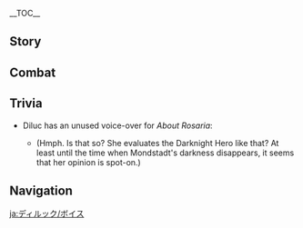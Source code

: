 {{CharacterTabs}}
{{LanguageTabs}}
__TOC__
==Story==
{{VO/Story
|character           = Diluc
|language            = ja
|name                = ディルック

<!-- Hello -->
|vo_01_01_title      = 初めまして…
|vo_01_01_subtitle   = Hello
|vo_01_01_file       = VO_{language}{character} Hello.ogg
|vo_01_01_tx         = モンドのディルック、約束通り参上。無駄話ならご遠慮願いたい。何か大事をなそうとしているなら興味はある。
|vo_01_01_rm         = Mondo no Dirukku, yakusoku toori sanjou. Mudabanashi nara go-enryo negaitai. Nani ka daiji wo nasou to shite iru nara kyoumi wa aru.

<!-- Chats -->
|vo_02_01_title      = 世間話・リラックス
|vo_02_01_subtitle   = Chat: Relax
|vo_02_01_file       = VO_{language}{character} Chat - Relax.ogg
|vo_02_01_tx         = たまにはノンビリするのも悪くないな。
|vo_02_01_rm         = Tama ni wa nonbiri suru no mo warukunai na.

|vo_02_02_title      = 世間話・騎士団
|vo_02_02_subtitle   = Chat: Knights of Favonius
|vo_02_02_file       = VO_{language}{character} Chat - Knights of Favonius.ogg
|vo_02_02_tx         = 騎士団のやつらに相手をさせるべきだな。
|vo_02_02_rm         = Kishi-dan no yatsura ni aite wo saseru beki da na.

|vo_02_03_title      = 世間話・仕事
|vo_02_03_subtitle   = Chat: Wine Guild
|vo_02_03_file       = VO_{language}{character} Chat - Wine Guild.ogg
|vo_02_03_tx         = 組合会には、まだ仕事が残っているんだ。君は休むといい。僕は仕事に戻ろう。
|vo_02_03_rm         = Girudo ni wa, mada shigoto ga nokotte iru nda. Kimi wa yasumu to ii. Boku wa shigoto ni modorou.

<!-- Weather -->
|vo_03_01_title      = 雨の日・傘
|vo_03_01_subtitle   = When It Rains: Umbrella
|vo_03_01_file       = VO_{language}{character} When It Rains - Umbrella.ogg
|vo_03_01_tx         = 僕に傘は不要だ。君は好きにすればいい。
|vo_03_01_rm         = Boku ni kasa wa fuyou da. Kimi wa suki ni sureba ii.

|vo_03_02_title      = 雨の日・浄化
|vo_03_02_subtitle   = When It Rains: Cleansing
|vo_03_02_file       = VO_{language}{character} When It Rains - Cleansing.ogg
|vo_03_02_tx         = 雨か。残念ながらあの者たちの穢れた心までは綺麗にできないだろうな。
|vo_03_02_rm         = Ame ka. Zannen nagara ano mono-tachi no kegareta kokoro made wa kirei ni dekinai darou na.

|vo_03_03_title      = 晴れの日…
|vo_03_03_subtitle   = When the Sun Is Out
|vo_03_03_file       = VO_{language}{character} When the Sun Is Out.ogg
|vo_03_03_tx         = 自分の道を信じてさえいれば、天気が晴れか雨かなんてどうでもいいんだよ。
|vo_03_03_rm         = Jibun no michi wo shinjite sae ireba, tenki ga hare ka ame ka nante dou de mo ii nda yo.

|vo_03_04_title      = 暴風の日…
|vo_03_04_subtitle   = When the Wind Is Blowing
|vo_03_04_file       = VO_{language}{character} When the Wind Is Blowing.ogg
|vo_03_04_tx         = 吹きすさぶ風の音は犯罪の痕跡を隠すのに使われるだろう。
|vo_03_04_rm         = Fukisusabu kaze no oto wa hanzai no konseki wo kakusu no ni tsukawareru darou.

<!-- Greetings -->
|vo_04_01_title      = おはよう…
|vo_04_01_subtitle   = Good Morning
|vo_04_01_file       = VO_{language}{character} Good Morning.ogg
|vo_04_01_tx         = 挨拶はよそう。昨夜は無事でよかった。
|vo_04_01_rm         = Aisatsu wa yosou. Sakuya wa buji de yokatta.

|vo_04_02_title      = こんにちは…
|vo_04_02_subtitle   = Good Afternoon
|vo_04_02_file       = VO_{language}{character} Good Afternoon.ogg
|vo_04_02_tx         = 裏メニューを試してみたいのか？
|vo_04_02_rm         = Ura menyuu wo tameshite mitai no ka?

|vo_04_03_title      = こんばんは…
|vo_04_03_subtitle   = Good Evening
|vo_04_03_file       = VO_{language}{character} Good Evening.ogg
|vo_04_03_tx         = 夜が来た。
|vo_04_03_rm         = Yoru ga kita.

|vo_04_04_title      = おやすみ…
|vo_04_04_subtitle   = Good Night
|vo_04_04_file       = VO_{language}{character} Good Night.ogg
|vo_04_04_tx         = うん、また今度。最後まで見送らせてもらうよ。
|vo_04_04_rm         = Un, mata kondo. Saigo made miokurasete morau yo.

<!-- About Diluc -->
|vo_05_01_title      = {name}自身について…
|vo_05_01_subtitle   = About {character}
|vo_05_01_file       = VO_{language}{character} About {character}.ogg
|vo_05_01_tx         = 「闇夜の英雄」の伝説？面白い噂だね。
|vo_05_01_rm         = "Yamiyo no Eiyuu" no densetsu? Omoshiroi uwasa da ne.

<!-- About Us -->
|vo_06_01_title      = 需要について…
|vo_06_01_subtitle   = About Us: Needs
|vo_06_01_file       = VO_{language}{character} About Us - Needs.ogg
|vo_06_01_tx         = 用があるなら言えよ。費用精算についてはエルザーに聞いてくれ。
|vo_06_01_rm         = You ga aru nara ie yo. Hiyou seisan ni tsuite wa Eruzaa ni kiite kure.

|vo_06_02_title      = 証明について…
|vo_06_02_subtitle   = About Us: Proof
|vo_06_02_friendship = 6
|vo_06_02_file       = VO_{language}{character} About Us - Proof.ogg
|vo_06_02_tx         = 君はもう自分の決意を証明してくれたよ。じゃあ、今度は僕の意志を見てもらおう。
|vo_06_02_rm         = Kimi wa mou jibun no ketsui wo shoumei shite kureta yo. Jaa, kondo wa boku no ishi wo mite moraou.

<!-- Miscellany I -->
|vo_07_01_title      = 「神の目」について…
|vo_07_01_subtitle   = About the [[Vision]]
|vo_07_01_friendship = 4
|vo_07_01_file       = VO_{language}{character} About the Vision.ogg
|vo_07_01_tx         = 目の前の道が見えない人にとって、「神の目」は神へのしるべになる。だが、信仰心を抱く者にとって、それは単なる飾りに過ぎない。
|vo_07_01_rm         = Me no mae no michi ga mienai hito ni totte, "Kami no Me" wa kami he no shirube ni naru. Da ga, shinkoushin wo idaku mono ni totte, sore wa tannaru kazari ni suginai.

|vo_07_02_title      = シェアしたいこと…
|vo_07_02_subtitle   = Something to Share
|vo_07_02_file       = VO_{language}{character} Something to Share.ogg
|vo_07_02_tx         = 僕は時々「エンジェルズシェア」に行って自分でカクテルを作るんだ。酒場は…情報が集まる場所だからね。
|vo_07_02_rm         = Boku wa tokidoki "Enjeruzu Shea" ni itte jibun de kakuteru wo tsukuru nda. Sakaba wa... jouhou ga atsumaru basho da kara ne.

|vo_07_03_title      = 興味のあること…
|vo_07_03_subtitle   = Interesting Things
|vo_07_03_file       = VO_{language}{character} Interesting Things.ogg
|vo_07_03_tx         = ……フクロウだよ。暗闇の中で目を輝かせ、周りを観察する猛禽。最善のタイミングでのみ行動を起こし、絶対に失敗をしない。
|vo_07_03_rm         = ......Fukurou da yo. Kurayami no naka de me wo kagayakase, mawari wo kansatsu suru moukin. Saizen no taimingu de nomi koudou wo okoshi, zettai ni shippai wo shinai.

<!-- About Others -->
|vo_08_01_title      = ガイアについて…
|vo_08_01_subtitle   = About [[Kaeya]]
|vo_08_01_friendship = 4
|vo_08_01_file       = VO_{language}{character} About Kaeya.ogg
|vo_08_01_tx         = ガイアか……。あの男の言うことは半分しか信用できないんだ。
|vo_08_01_rm         = Gaia ka....... Ano otoko no iu koto wa hanbun shika shin'you dekinai nda.

|vo_08_02_title      = リサについて…
|vo_08_02_subtitle   = About [[Lisa]]
|vo_08_02_friendship = 4
|vo_08_02_file       = VO_{language}{character} About Lisa.ogg
|vo_08_02_tx         = リサは騎士団で最も頼りになる人物の一人だよ。彼女がその気になればの話だけどね。
|vo_08_02_rm         = Risa wa Kishi-dan de motto mo tayori ni naru jinbutsu no hitori da yo. Kanojo ga sono ki ni nareba no hanashi da kedo ne.

|vo_08_03_title      = ジンについて・敵
|vo_08_03_subtitle   = About [[Jean]]: Enemies
|vo_08_03_friendship = 4
|vo_08_03_file       = VO_{language}{character} About Jean - Enemies.ogg
|vo_08_03_tx         = 無意味な雑事はジンの最大の敵だ。
|vo_08_03_rm         = Muimi-na zatsuji wa Jin no saidai no teki da.

|vo_08_04_title      = ジンについて・責任
|vo_08_04_subtitle   = About Jean: Responsibilities
|vo_08_04_friendship = 4
|vo_08_04_file       = VO_{language}{character} About Jean - Responsibilities.ogg
|vo_08_04_tx         = 彼女の誰にも勝る責任感は、かえって彼女自身の本当の役割を分からなくさせている。
|vo_08_04_rm         = Kanojo no dare ni mo masaru sekininkan wa, kaette kanojo jishin no hontou no yakuwari wo wakaranakusasete iru.

|vo_08_05_title      = モナについて…
|vo_08_05_subtitle   = About [[Mona]]
|vo_08_05_friendship = 4
|vo_08_05_file       = VO_{language}{character} About Mona.ogg
|vo_08_05_tx         = モンドの土地には風神の恵みがある。だから、占星術師による収穫予測はいらないと思うが。
|vo_08_05_rm         = Mondo no chiji ni wa Fuujin no megumi ga aru. Da kara, senseijutsushi ni yoru shuukaku yosoku wa iranai to omou ga.

|vo_08_06_title      = ディオナについて…
|vo_08_06_subtitle   = About [[Diona]]
|vo_08_06_friendship = 4
|vo_08_06_file       = VO_{language}{character} About Diona.ogg
|vo_08_06_tx         = ディオナは僕に堅い態度を取る、それに僕自身も彼女と交流する機会に恵まれてこなかった。家族の恨みが…ん？違う？単に酒が嫌いだと？このモンドに酒の嫌いなバーテンダーがいるとはな。
|vo_08_06_rm         = Diona wa boku ni katai taido wo toru, sore ni boku jishin mo kanojo to kouryuu suru kikai ni megumarete konakatta. Kazoku no urami ga... N? Chigau? Tan ni sake ga kirai da to? Kono Mondo ni sake no kirai-na baatendaa ga iru to wa na.

|vo_08_07_title      = ファルカについて…
|vo_08_07_subtitle   = About [[Varka]]
|vo_08_07_friendship = 4
|vo_08_07_file       = VO_{language}{character} About Varka.ogg
|vo_08_07_tx         = 大団長ファルカ、彼の立場は理解できるが、彼のやり方は認められない。いや…言い過ぎたな、僕はとうに西風騎士団ではない。忘れてくれ。
|vo_08_07_rm         = Dai-danchou Faruka, kare no tachiba wa rikai dekiru ga, kare no yarikata wa mitomerarenai. Iya... iisugi da na, boku wa tou ni Sepyurosu Kishi-dan de wa nai. Wasurete kure.

|vo_08_08_title      = エウルアについて…
|vo_08_08_subtitle   = About [[Eula]]
|vo_08_08_friendship = 4
|vo_08_08_file       = VO_{language}{character} About Eula.ogg
|vo_08_08_tx         = 彼女のことは話に聞いたことがある。独自の理念を貫き、そして一族の束縛から抜け出そうとする彼女は称賛に値する人物だと僕は思う。それなのに…西風騎士団に入ってしまうとは。
|vo_08_08_rm         = Kanojo no koto wa hanashi ni kiita koto ga aru. Dokuji no rinen wo tsuranuki, soshite ichizoku no sokubaku kara nukedasou to suru kanojo wa shousan ni ataisuru jinbutsu da to boku wa omou. Sore na no ni... Sepyurosu Kishi-dan ni haitte shimau to wa.

<!-- More About Diluc -->
|vo_09_01_title      = {name}を知る・1
|vo_09_01_subtitle   = More About {character}: I
|vo_09_01_file       = VO_{language}{character} More About {character} - 01.ogg
|vo_09_01_tx         = 何かご用かな？
|vo_09_01_rm         = Nani ka go-you ka na?

|vo_09_02_title      = {name}を知る・2
|vo_09_02_subtitle   = More About {character}: II
|vo_09_02_friendship = 3
|vo_09_02_file       = VO_{language}{character} More About {character} - 02.ogg
|vo_09_02_tx         = うん、騎士団のことか？フン…言うことはないな、目指す先が違うだけだ。
|vo_09_02_rm         = Un, Kishi-dan no koto ka? Fun... iu koto wa nai na, mezasu saki ga chigau dake da.

|vo_09_03_title      = {name}を知る・3
|vo_09_03_subtitle   = More About {character}: III
|vo_09_03_friendship = 4
|vo_09_03_file       = VO_{language}{character} More About {character} - 03.ogg
|vo_09_03_tx         = 執事以外の人とチェスをする機会はそうそうないんだ。せっかく時間があるんだ、一局どうかな。
|vo_09_03_rm         = Shitsuji igai no hito to chesu wo suru kikai wa sousou nai nda. Sekkaku jikan ga aru nda, ikkyoku dou ka na.

|vo_09_04_title      = {name}を知る・4
|vo_09_04_subtitle   = More About {character}: IV
|vo_09_04_friendship = 5
|vo_09_04_file       = VO_{language}{character} More About {character} - 04.ogg
|vo_09_04_tx         = チェックメイト。……だけど、僕をここまで追い詰めるなんて、大したものだよ。
|vo_09_04_rm         = Chekkumeito. ......Da kedo, boku wo koko made oitsumeru nante, taishita mono da yo.

|vo_09_05_title      = {name}を知る・5
|vo_09_05_subtitle   = More About {character}: V
|vo_09_05_friendship = 6
|vo_09_05_file       = VO_{language}{character} More About {character} - 05.ogg
|vo_09_05_tx         = 君、なかなかやるな。チェスでも戦闘でも、いつも僕に驚きをもたらしてくれる。…うん…こんな協力関係は僕にとって新鮮で珍しい…では、今後も共に行こう、「我が友」よ。
|vo_09_05_rm         = Kimi, nakanaka yaru na. Chesu de mo sentou de mo, itsumo boku ni odoroki wo motarashite kureru. ...Un... Konna kyouroku kankei wa boku ni totte shinsen de mezurashii... De wa, kongo mo tomo ni ikou, "waga tomo" yo.

<!-- Miscellany II -->
|vo_10_01_title      = {name}の趣味…
|vo_10_01_subtitle   = {character}'s Hobbies
|vo_10_01_file       = VO_{language}{character} Hobbies.ogg
|vo_10_01_tx         = ウチの別邸にある芸術品？あれは僕の物じゃない。亡き父が趣味で集めていた物さ。
|vo_10_01_rm         = Uchi no bettei ni aru geijutsuhin? Are wa boku no mono ja nai. Naki chichi ga shumi de atsumete ita mono sa.

|vo_10_02_title      = {name}の悩み…
|vo_10_02_subtitle   = {character}'s Troubles
|vo_10_02_file       = VO_{language}{character} Troubles.ogg
|vo_10_02_tx         = 本当に倒すべき敵、罪を育む「闇」自身は、剣以外の方法で断ち切らなければいけない……
|vo_10_02_rm         = Hontou ni taosubeki teki, tsumi wo hagukumu "yami" jishin wa, ken igai no houhou de tachikiranakereba ikenai......

|vo_10_03_title      = 好きな食べ物…
|vo_10_03_subtitle   = Favorite Food
|vo_10_03_file       = VO_{language}{character} Favorite Food.ogg
|vo_10_03_tx         = 僕のグラスの中身が何の酒かって？ただのブドウジュースだよ。僕はいつもこれを飲むんだ。
|vo_10_03_rm         = Boku no gurasu no nakami ga nan no sake ka tte? Tada no budou juusu da yo. Boku wa itsumo kore wo nomu nda.

|vo_10_04_title      = 嫌いな食べ物…
|vo_10_04_subtitle   = Least Favorite Food
|vo_10_04_file       = VO_{language}{character} Least Favorite Food.ogg
|vo_10_04_tx         = 僕はお酒が嫌いなんだ。いや…はぁ、酒の味が好きじゃないんだ。
|vo_10_04_rm         = Boku wa o-sake ga kirai na nda. Iya... haa, sake no aji ga suki ja nai nda.

<!-- Receiving a Gift -->
|vo_11_01_title      = 贈り物を受け取る・1
|vo_11_01_subtitle   = Receiving a Gift: I
|vo_11_01_file       = VO_{language}{character} Receiving a Gift - 01.ogg
|vo_11_01_tx         = とてもよくできている。忘れられない味だ。
|vo_11_01_rm         = Totemo yoku dekiteiru. Wasurerarenai aji da.

|vo_11_02_title      = 贈り物を受け取る・2
|vo_11_02_subtitle   = Receiving a Gift: II
|vo_11_02_file       = VO_{language}{character} Receiving a Gift - 02.ogg
|vo_11_02_tx         = 調理した者のこだわりを感じる。悪くない一品だ。
|vo_11_02_rm         = Chouri shita mono no kodawari wo kanjiru. Warukunai ippin da.

|vo_11_03_title      = 贈り物を受け取る・3
|vo_11_03_subtitle   = Receiving a Gift: III
|vo_11_03_file       = VO_{language}{character} Receiving a Gift - 03.ogg
|vo_11_03_tx         = …ありがとう。
|vo_11_03_rm         = ...Arigatou.

<!-- Birthday -->
|vo_12_01_title      = 誕生日…
|vo_12_01_subtitle   = Birthday
|vo_12_01_file       = VO_{language}{character} Birthday.ogg
|vo_12_01_tx         = 誕生日おめでとう。今日は君の大事な日だね。君の願いを聞かせてくれ、僕にできることなら、考えよう。
|vo_12_01_rm         = Tanjoubi omedetou. Kyou wa kimi no daiji no hi da ne. Kimi no negai wo kikasete kure, boku ni dekiru koto nara, kangaeyou.

<!-- Feelings About Ascension -->
|vo_13_01_title      = 突破した感想・起
|vo_13_01_subtitle   = Feelings About Ascension: Intro
|vo_13_01_ascension  = 1
|vo_13_01_file       = VO_{language}{character} Feelings About Ascension - 01.ogg
|vo_13_01_tx         = 目標を達成するために、力が必要だ。
|vo_13_01_rm         = Mokuhyou wo tassei suru tame ni, chikara ga hitsuyou da.

|vo_13_02_title      = 突破した感想・承
|vo_13_02_subtitle   = Feelings About Ascension: Building Up
|vo_13_02_ascension  = 2
|vo_13_02_file       = VO_{language}{character} Feelings About Ascension - 02.ogg
|vo_13_02_tx         = この先に何があるかなんて、あまり考えないんだ。<br>たとえ、誰が僕の前に立ちはだかろうとも、僕は前へ進まなければならないから。
|vo_13_02_rm         = Kono saki ni nani ga aru ka nante, amari kangaenai nda.<br>Tatoe, dare ga boku no mae ni tachihadakarou to mo, boku wa mae he susumanakereba naranai kara.

|vo_13_03_title      = 突破した感想・転
|vo_13_03_subtitle   = Feelings About Ascension: Climax
|vo_13_03_ascension  = 4
|vo_13_03_file       = VO_{language}{character} Feelings About Ascension - 03.ogg
|vo_13_03_tx         = 力が強くなった…だがまだ足りない、これだけでは力の探求に過ぎない。<br>「黎明」が訪れる前に、「暗闇」を照らす人が必要なんだ…
|vo_13_03_rm         = Chikara ga tsuyoku natta... Da ga mada tarinai, kore dake de wa chikara no tankyuu ni suginai.<br>"Reimei" ga otozureru mae ni, "kurayami" wo terasu hito ga hitsuyou nan da...

|vo_13_04_title      = 突破した感想・結
|vo_13_04_subtitle   = Feelings About Ascension: Conclusion
|vo_13_04_ascension  = 6
|vo_13_04_file       = VO_{language}{character} Feelings About Ascension - 04.ogg
|vo_13_04_tx         = 罪を消すために、僕はひとりで長い夜を歩かなければならないと思っていた。<br>しかし君のおかげで、僕はまた間違っていたと気付けた。礼を言うよ、「我が友」よ。
|vo_13_04_rm         = Tsumi wo kesu tame ni, boku wa hitori de nagai yoru wo arukanakereba naranai to omotte ita.<br>Shikashi kimi no o-kage de, boku wa mata machigatte ita to kidzuketa. Rei wo iu yo, "waga tomo" yo.
}}

==Combat==
{{Combat VO
|character           = Diluc
|language            = ja
|skill_1_tx          = フン。
|skill_1_rm          = Fun.
|skill_2_tx          = はっ！
|skill_2_rm          = Ha'!
|skill_3_tx          = はあー！
|skill_3_rm          = Haaa!
|burst_1_tx          = 判決を、下す！
|burst_1_rm          = Hanketsu wo, kudasu!
|burst_2_tx          = 火炎よ、燃やし尽くせ。
|burst_2_rm          = Ka'en yo, moyashi-tsukuse.
|burst_3_tx          = 裁きを、受けよ！
|burst_3_rm          = Sabaki wo, ukeyo!
|sprint-s_1_file     = Sprint Start 01,Sprint Start 02,Sprint Start 03
|glider_1_file       = Deploying Wind Glider 01,Deploying Wind Glider 02,Deploying Wind Glider 03
|chest_1_tx          = ふんっ、あるだけマシだな。
|chest_1_rm          = Fun', aru dake mashi da na.
|chest_2_tx          = 悪くない。
|chest_2_rm          = Warukunai.
|chest_3_tx          = 少しずつ集めるといい。
|chest_3_rm          = Sukoshi-zutsu atsumeru to ii.
|low-hp_1_tx         = これしきのこと…
|low-hp_1_rm         = Kore shiki no koto...
|low-hp_2_tx         = チクショウ…
|low-hp_2_rm         = Chikushou...
|low-hp_3_tx         = 後悔させてやる。
|low-hp_3_rm         = Koukai sasete yaru.

|ally-low-hp_1_tx    = …気をつけてくれ。
|ally-low-hp_1_rm    = ...Ki wo tsukete kure.
|ally-low-hp_2_tx    = 調子が悪いなら休んだ方がいい。
|ally-low-hp_2_rm    = Choushi ga warui nara yasunda hou ga ii.

|fallen_1_tx         = 計画が…失敗したのか…
|fallen_1_rm         = Keikaku ga... shippai shita no ka...
|fallen_2_tx         = 敗者には…言い訳の余地もない…
|fallen_2_rm         = Haisha ni wa... iiwake no yochi mo nai...
|fallen_3_tx         = 火が消えるのか…
|fallen_3_rm         = Hi ga kieru no ka...
|hit-l_1_file        = Light Hit Taken 01,Light Hit Taken 02,Light Hit Taken 03,Light Hit Taken 04,Light Hit Taken 05,Light Hit Taken 06
|hit-h_1_tx          = チクショウ…
|hit-h_1_rm          = Chikushou...
|hit-h_2_file        = Heavy Hit Taken 02,Heavy Hit Taken 03,Heavy Hit Taken 04,Heavy Hit Taken 05,Heavy Hit Taken 06
|join_1_tx           = 行こうか。
|join_1_rm           = Ikou ka.
|join_2_tx           = 任務の目標は…
|join_2_rm           = Ninmu no mokuhyou wa...
|join_3_tx           = さっさと終わらせるぞ。
|join_3_rm           = Sassato owaraseru zo.
|idle_1_actual_rm    = 
|atk-l_1_file        = Light Attack 01,Light Attack 02,Light Attack 03,Light Attack 04
|atk-m_1_file        = Mid Attack 01,Mid Attack 02,Mid Attack 03
|atk-h_1_file        = Heavy Attack 01,Heavy Attack 02,Heavy Attack 03
|climb_1_file        = Climbing 01,Climbing 02,Climbing 03,Climbing 04,Climbing 05
|jump_1_file         = Jumping 01,Jumping 02,Jumping 03,Jumping 04,Jumping 05
}}

==Trivia==
* Diluc has an unused voice-over for ''About Rosaria'':
** {{A|VO JA Diluc About Rosaria.ogg}} {{ja|フン。そうか？彼女はそんな風に闇夜の英雄を評価しているのか？少なくともモンドの闇が消え失せるその時まで、彼女の意見は正鵠を射たものとなるだろう。}} (Hmph. Is that so? She evaluates the Darknight Hero like that? At least until the time when Mondstadt's darkness disappears, it seems that her opinion is spot-on.)

==Navigation==
{{Character Navbox|VO-JA}}

[[ja:ディルック/ボイス]]
